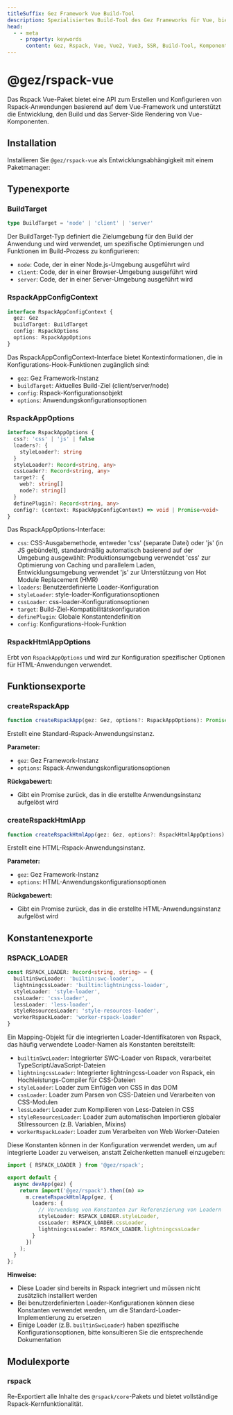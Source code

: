 ```yaml
---
titleSuffix: Gez Framework Vue Build-Tool
description: Spezialisiertes Build-Tool des Gez Frameworks für Vue, bietet umfassende Unterstützung für den Aufbau von Vue 2/3-Anwendungen, einschließlich Komponentenentwicklung, SSR-Rendering und Leistungsoptimierung.
head:
  - - meta
    - property: keywords
      content: Gez, Rspack, Vue, Vue2, Vue3, SSR, Build-Tool, Komponentenentwicklung, Server-Side Rendering, Leistungsoptimierung
---
```



# @gez/rspack-vue

Das Rspack Vue-Paket bietet eine API zum Erstellen und Konfigurieren von Rspack-Anwendungen basierend auf dem Vue-Framework und unterstützt die Entwicklung, den Build und das Server-Side Rendering von Vue-Komponenten.

## Installation

Installieren Sie `@gez/rspack-vue` als Entwicklungsabhängigkeit mit einem Paketmanager:

<PackageManagerTabs command="install @gez/rspack-vue -D" />

## Typenexporte

### BuildTarget

```ts
type BuildTarget = 'node' | 'client' | 'server'
```

Der BuildTarget-Typ definiert die Zielumgebung für den Build der Anwendung und wird verwendet, um spezifische Optimierungen und Funktionen im Build-Prozess zu konfigurieren:
- `node`: Code, der in einer Node.js-Umgebung ausgeführt wird
- `client`: Code, der in einer Browser-Umgebung ausgeführt wird
- `server`: Code, der in einer Server-Umgebung ausgeführt wird

### RspackAppConfigContext

```ts
interface RspackAppConfigContext {
  gez: Gez
  buildTarget: BuildTarget
  config: RspackOptions
  options: RspackAppOptions
}
```

Das RspackAppConfigContext-Interface bietet Kontextinformationen, die in Konfigurations-Hook-Funktionen zugänglich sind:
- `gez`: Gez Framework-Instanz
- `buildTarget`: Aktuelles Build-Ziel (client/server/node)
- `config`: Rspack-Konfigurationsobjekt
- `options`: Anwendungskonfigurationsoptionen

### RspackAppOptions

```ts
interface RspackAppOptions {
  css?: 'css' | 'js' | false
  loaders?: {
    styleLoader?: string
  }
  styleLoader?: Record<string, any>
  cssLoader?: Record<string, any>
  target?: {
    web?: string[]
    node?: string[]
  }
  definePlugin?: Record<string, any>
  config?: (context: RspackAppConfigContext) => void | Promise<void>
}
```

Das RspackAppOptions-Interface:
- `css`: CSS-Ausgabemethode, entweder 'css' (separate Datei) oder 'js' (in JS gebündelt), standardmäßig automatisch basierend auf der Umgebung ausgewählt: Produktionsumgebung verwendet 'css' zur Optimierung von Caching und parallelem Laden, Entwicklungsumgebung verwendet 'js' zur Unterstützung von Hot Module Replacement (HMR)
- `loaders`: Benutzerdefinierte Loader-Konfiguration
- `styleLoader`: style-loader-Konfigurationsoptionen
- `cssLoader`: css-loader-Konfigurationsoptionen
- `target`: Build-Ziel-Kompatibilitätskonfiguration
- `definePlugin`: Globale Konstantendefinition
- `config`: Konfigurations-Hook-Funktion

### RspackHtmlAppOptions

Erbt von `RspackAppOptions` und wird zur Konfiguration spezifischer Optionen für HTML-Anwendungen verwendet.

## Funktionsexporte

### createRspackApp

```ts
function createRspackApp(gez: Gez, options?: RspackAppOptions): Promise<App>
```

Erstellt eine Standard-Rspack-Anwendungsinstanz.

**Parameter:**
- `gez`: Gez Framework-Instanz
- `options`: Rspack-Anwendungskonfigurationsoptionen

**Rückgabewert:**
- Gibt ein Promise zurück, das in die erstellte Anwendungsinstanz aufgelöst wird

### createRspackHtmlApp

```ts
function createRspackHtmlApp(gez: Gez, options?: RspackHtmlAppOptions): Promise<App>
```

Erstellt eine HTML-Rspack-Anwendungsinstanz.

**Parameter:**
- `gez`: Gez Framework-Instanz
- `options`: HTML-Anwendungskonfigurationsoptionen

**Rückgabewert:**
- Gibt ein Promise zurück, das in die erstellte HTML-Anwendungsinstanz aufgelöst wird

## Konstantenexporte
### RSPACK_LOADER

```ts
const RSPACK_LOADER: Record<string, string> = {
  builtinSwcLoader: 'builtin:swc-loader',
  lightningcssLoader: 'builtin:lightningcss-loader',
  styleLoader: 'style-loader',
  cssLoader: 'css-loader',
  lessLoader: 'less-loader',
  styleResourcesLoader: 'style-resources-loader',
  workerRspackLoader: 'worker-rspack-loader'
}
```

Ein Mapping-Objekt für die integrierten Loader-Identifikatoren von Rspack, das häufig verwendete Loader-Namen als Konstanten bereitstellt:

- `builtinSwcLoader`: Integrierter SWC-Loader von Rspack, verarbeitet TypeScript/JavaScript-Dateien
- `lightningcssLoader`: Integrierter lightningcss-Loader von Rspack, ein Hochleistungs-Compiler für CSS-Dateien
- `styleLoader`: Loader zum Einfügen von CSS in das DOM
- `cssLoader`: Loader zum Parsen von CSS-Dateien und Verarbeiten von CSS-Modulen
- `lessLoader`: Loader zum Kompilieren von Less-Dateien in CSS
- `styleResourcesLoader`: Loader zum automatischen Importieren globaler Stilressourcen (z.B. Variablen, Mixins)
- `workerRspackLoader`: Loader zum Verarbeiten von Web Worker-Dateien

Diese Konstanten können in der Konfiguration verwendet werden, um auf integrierte Loader zu verweisen, anstatt Zeichenketten manuell einzugeben:

```ts title="src/entry.node.ts"
import { RSPACK_LOADER } from '@gez/rspack';

export default {
  async devApp(gez) {
    return import('@gez/rspack').then((m) =>
      m.createRspackHtmlApp(gez, {
        loaders: {
          // Verwendung von Konstanten zur Referenzierung von Loadern
          styleLoader: RSPACK_LOADER.styleLoader,
          cssLoader: RSPACK_LOADER.cssLoader,
          lightningcssLoader: RSPACK_LOADER.lightningcssLoader
        }
      })
    );
  }
};
```

**Hinweise:**
- Diese Loader sind bereits in Rspack integriert und müssen nicht zusätzlich installiert werden
- Bei benutzerdefinierten Loader-Konfigurationen können diese Konstanten verwendet werden, um die Standard-Loader-Implementierung zu ersetzen
- Einige Loader (z.B. `builtinSwcLoader`) haben spezifische Konfigurationsoptionen, bitte konsultieren Sie die entsprechende Dokumentation

## Modulexporte

### rspack

Re-Exportiert alle Inhalte des `@rspack/core`-Pakets und bietet vollständige Rspack-Kernfunktionalität.
